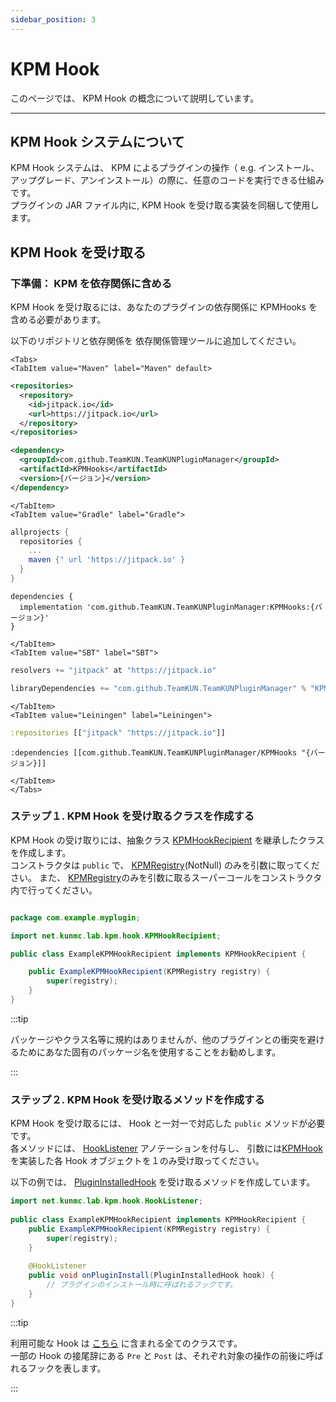 ```yaml
---
sidebar_position: 3
---
```




# KPM Hook

このページでは、 KPM Hook の概念について説明しています。

---

## KPM Hook システムについて

KPM Hook システムは、 KPM によるプラグインの操作（ e.g. インストール、アップグレード、アンインストール）の際に、任意のコードを実行できる仕組みです。  
プラグインの JAR ファイル内に, KPM Hook を受け取る実装を同梱して使用します。

## KPM Hook を受け取る

### 下準備： KPM を依存関係に含める

KPM Hook を受け取るには、あなたのプラグインの依存関係に KPMHooks を含める必要があります。

以下のリポジトリと依存関係を 依存関係管理ツールに追加してください。

```mdx-code-block
<Tabs>
<TabItem value="Maven" label="Maven" default>
```

```xml
<repositories>
  <repository>
    <id>jitpack.io</id>
    <url>https://jitpack.io</url>
  </repository>
</repositories>
```
  
```xml
<dependency>
  <groupId>com.github.TeamKUN.TeamKUNPluginManager</groupId>
  <artifactId>KPMHooks</artifactId>
  <version>{バージョン}</version>
</dependency>
```

```mdx-code-block
</TabItem>
<TabItem value="Gradle" label="Gradle">
```

```groovy
allprojects {
  repositories {
    ...
    maven {" url 'https://jitpack.io' }
  }
}
```

```
dependencies {
  implementation 'com.github.TeamKUN.TeamKUNPluginManager:KPMHooks:{バージョン}'
}
```
  
```mdx-code-block
</TabItem>
<TabItem value="SBT" label="SBT">
```

```scala
resolvers += "jitpack" at "https://jitpack.io"
```
  
```scala
libraryDependencies += "com.github.TeamKUN.TeamKUNPluginManager" % "KPMHooks" % "{バージョン}"
```
  
```mdx-code-block
</TabItem>
<TabItem value="Leiningen" label="Leiningen">
```

```clojure
:repositories [["jitpack" "https://jitpack.io"]]
```
 
```
:dependencies [[com.github.TeamKUN.TeamKUNPluginManager/KPMHooks "{バージョン}]]
```

```mdx-code-block
</TabItem>
</Tabs>
```

### ステップ１. KPM Hook を受け取るクラスを作成する
 
KPM Hook の受け取りには、抽象クラス [KPMHookRecipient](javadoc:net.kunmc.lab.kpm.hook.KPMHookRecipient) を継承したクラスを作成します。  
コンストラクタは `public` で、 [KPMRegistry](javadoc:net.kunmc.lab.kpm.KPMRegistry)\(NotNull) のみを引数に取ってください。
また、 [KPMRegistry](javadoc:net.kunmc.lab.kpm.KPMRegistry)のみを引数に取るスーパーコールをコンストラクタ内で行ってください。
  
```java

package com.example.myplugin;

import net.kunmc.lab.kpm.hook.KPMHookRecipient;

public class ExampleKPMHookRecipient implements KPMHookRecipient {

    public ExampleKPMHookRecipient(KPMRegistry registry) {
        super(registry);
    }
}

```

:::tip

パッケージやクラス名等に規約はありませんが、他のプラグインとの衝突を避けるためにあなた固有のパッケージ名を使用することをお勧めします。

:::
  
### ステップ２. KPM Hook を受け取るメソッドを作成する
  
KPM Hook を受け取るには、 Hook と一対一で対応した `public` メソッドが必要です。  
各メソッドには、 [HookListener](javadoc:net.kunmc.lab.kpm.hook.HookListener) アノテーションを付与し、
引数には[KPMHook](javadoc:net.kunmc.lab.kpm.hook.KPMHook) を実装した各 Hook オブジェクトを１のみ受け取ってください。
  
以下の例では、 [PluginInstalledHook](javadoc:net.kunmc.lab.kpm.hook.hooks.PluginInstalledHook) を受け取るメソッドを作成しています。
  
```java
import net.kunmc.lab.kpm.hook.HookListener;
  
public class ExampleKPMHookRecipient implements KPMHookRecipient {
    public ExampleKPMHookRecipient(KPMRegistry registry) {
        super(registry);
    }
    
    @HookListener
    public void onPluginInstall(PluginInstalledHook hook) {
        // プラグインのインストール時に呼ばれるフックです。
    }
}
```
  
:::tip
  
利用可能な Hook は [こちら](javadoc:net.kunmc.lab.kpm.hook.hooks) に含まれる全てのクラスです。  
一部の Hook の接尾辞にある `Pre` と `Post` は、それぞれ対象の操作の前後に呼ばれるフックを表します。
  
:::
